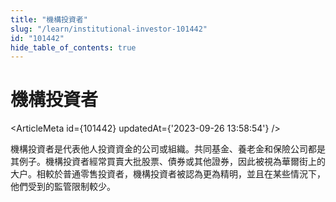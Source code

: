 ```yaml
---
title: "機構投資者"
slug: "/learn/institutional-investor-101442"
id: "101442"
hide_table_of_contents: true
---
```



# 機構投資者

<ArticleMeta id={101442} updatedAt={'2023-09-26 13:58:54'} />
<div className='border-solid border-b border-t-0 my-4 border-[var(--ifm-color-gray-300)]' />

機構投資者是代表他人投資資金的公司或組織。共同基金、養老金和保險公司都是其例子。機構投資者經常買賣大批股票、債券或其他證券，因此被視為華爾街上的大户。相較於普通零售投資者，機構投資者被認為更為精明，並且在某些情況下，他們受到的監管限制較少。
